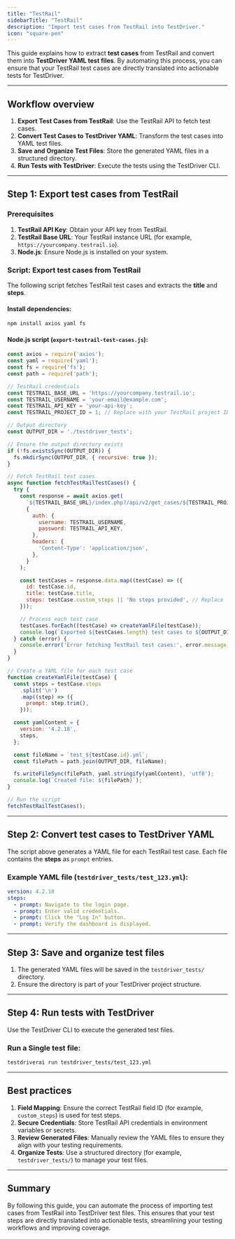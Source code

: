 ```yaml
---
title: "TestRail"
sidebarTitle: "TestRail"
description: "Import test cases from TestRail into TestDriver."
icon: "square-pen"
---
```


This guide explains how to extract **test cases** from TestRail and convert them into **TestDriver YAML test files**. By automating this process, you can ensure that your TestRail test cases are directly translated into actionable tests for TestDriver.

---

## Workflow overview

1. **Export Test Cases from TestRail**: Use the TestRail API to fetch test cases.
2. **Convert Test Cases to TestDriver YAML**: Transform the test cases into YAML test files.
3. **Save and Organize Test Files**: Store the generated YAML files in a structured directory.
4. **Run Tests with TestDriver**: Execute the tests using the TestDriver CLI.

---

## Step 1: Export test cases from TestRail

### Prerequisites
1. **TestRail API Key**: Obtain your API key from TestRail.
2. **TestRail Base URL**: Your TestRail instance URL (for example, `https://yourcompany.testrail.io`).
3. **Node.js**: Ensure Node.js is installed on your system.

### Script: Export test cases from TestRail

The following script fetches TestRail test cases and extracts the **title** and **steps**.

#### Install dependencies:

```bash
npm install axios yaml fs
```

#### Node.js script (`export-testrail-test-cases.js`):

```javascript
const axios = require('axios');
const yaml = require('yaml');
const fs = require('fs');
const path = require('path');

// TestRail credentials
const TESTRAIL_BASE_URL = 'https://yourcompany.testrail.io';
const TESTRAIL_USERNAME = 'your-email@example.com';
const TESTRAIL_API_KEY = 'your-api-key';
const TESTRAIL_PROJECT_ID = 1; // Replace with your TestRail project ID

// Output directory
const OUTPUT_DIR = './testdriver_tests';

// Ensure the output directory exists
if (!fs.existsSync(OUTPUT_DIR)) {
  fs.mkdirSync(OUTPUT_DIR, { recursive: true });
}

// Fetch TestRail test cases
async function fetchTestRailTestCases() {
  try {
    const response = await axios.get(
      `${TESTRAIL_BASE_URL}/index.php?/api/v2/get_cases/${TESTRAIL_PROJECT_ID}`,
      {
        auth: {
          username: TESTRAIL_USERNAME,
          password: TESTRAIL_API_KEY,
        },
        headers: {
          'Content-Type': 'application/json',
        },
      }
    );

    const testCases = response.data.map((testCase) => ({
      id: testCase.id,
      title: testCase.title,
      steps: testCase.custom_steps || 'No steps provided', // Replace `custom_steps` with the field ID for test steps if applicable
    }));

    // Process each test case
    testCases.forEach((testCase) => createYamlFile(testCase));
    console.log(`Exported ${testCases.length} test cases to ${OUTPUT_DIR}`);
  } catch (error) {
    console.error('Error fetching TestRail test cases:', error.message);
  }
}

// Create a YAML file for each test case
function createYamlFile(testCase) {
  const steps = testCase.steps
    .split('\n')
    .map((step) => ({
      prompt: step.trim(),
    }));

  const yamlContent = {
    version: '4.2.18',
    steps,
  };

  const fileName = `test_${testCase.id}.yml`;
  const filePath = path.join(OUTPUT_DIR, fileName);

  fs.writeFileSync(filePath, yaml.stringify(yamlContent), 'utf8');
  console.log(`Created file: ${filePath}`);
}

// Run the script
fetchTestRailTestCases();
```

---

## Step 2: Convert test cases to TestDriver YAML

The script above generates a YAML file for each TestRail test case. Each file contains the **steps** as `prompt` entries.

### Example YAML file (`testdriver_tests/test_123.yml`):

```yaml
version: 4.2.18
steps:
  - prompt: Navigate to the login page.
  - prompt: Enter valid credentials.
  - prompt: Click the "Log In" button.
  - prompt: Verify the dashboard is displayed.
```

---

## Step 3: Save and organize test files

1. The generated YAML files will be saved in the `testdriver_tests/` directory.
2. Ensure the directory is part of your TestDriver project structure.

---

## Step 4: Run tests with TestDriver

Use the TestDriver CLI to execute the generated test files.

### Run a Single test file:

```bash
testdriverai run testdriver_tests/test_123.yml
```

---

## Best practices

1. **Field Mapping**: Ensure the correct TestRail field ID (for example, `custom_steps`) is used for test steps.
2. **Secure Credentials**: Store TestRail API credentials in environment variables or secrets.
3. **Review Generated Files**: Manually review the YAML files to ensure they align with your testing requirements.
4. **Organize Tests**: Use a structured directory (for example, `testdriver_tests/`) to manage your test files.

---

## Summary

By following this guide, you can automate the process of importing test cases from TestRail into TestDriver test files. This ensures that your test steps are directly translated into actionable tests, streamlining your testing workflows and improving coverage.
